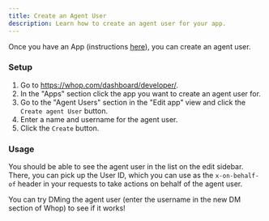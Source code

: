 ```yaml
---
title: Create an Agent User
description: Learn how to create an agent user for your app.
---
```


Once you have an App (instructions [here](/instructions/get-api-key)), you can create an agent user.

### Setup

1. Go to https://whop.com/dashboard/developer/.
2. In the "Apps" section click the app you want to create an agent user for.
3. Go to the "Agent Users" section in the "Edit app" view and click the `Create agent User` button.
4. Enter a name and username for the agent user.
5. Click the `Create` button.

### Usage

You should be able to see the agent user in the list on the edit sidebar. There, you can pick up the User ID, which you can use as the `x-on-behalf-of` header in your requests to take actions on behalf of the agent user.

You can try DMing the agent user (enter the username in the new DM section of Whop) to see if it works!

